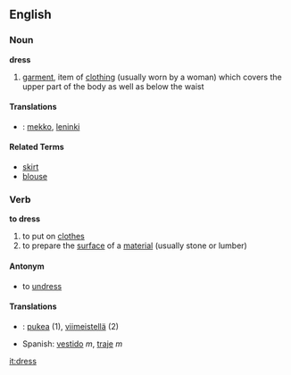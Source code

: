 ==English==
===Noun===
'''dress'''
#[[garment]], item of [[clothing]] (usually worn by a woman) which covers the upper part of the body as well as below the waist

====Translations====
*{{msg:fi}}: [[mekko]], [[leninki]]

====Related Terms====
*[[skirt]]
*[[blouse]]


===Verb===
'''to dress'''
#to put on [[clothes]]
#to prepare the [[surface]] of a [[material]] (usually stone or lumber)

====Antonym====
*to [[undress]]

====Translations====
*{{msg:fi}}: [[pukea]] (1), [[viimeistellä]] (2)
*Spanish: [[vestido]] ''m'', [[traje]] ''m''

[[it:dress]]